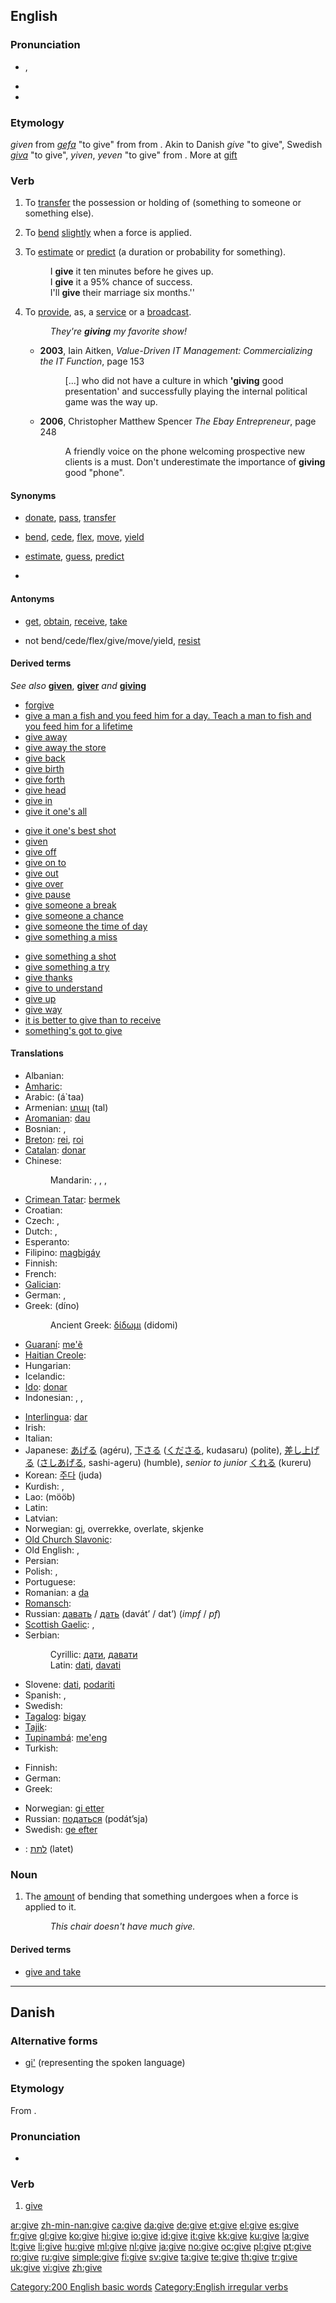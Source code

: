 ==English==
{{wikipedia|dab=give}}
{{rank|hand|young|place|154|give|ever|saw|things}}

===Pronunciation===
* {{IPA|/gɪv/}}, {{SAMPA|/gIv/}}
* {{audio|en-us-give.ogg|Audio (US)}}
* {{rhymes|ɪv}}

===Etymology===
{{etyl|enm}} ''given'' from {{etyl|non}} ''[[gefa]]'' "to give" from {{proto|Germanic|gebanan|lang=ang}} from {{proto|Indo-European|ghab(h)-|to take, hold, have, cause to have, give|lang=ang}} . Akin to Danish ''give'' "to give", Swedish ''[[giva]]'' "to give", {{etyl|enm}} ''yiven'', ''yeven'' "to give" from {{etyl|ang|en}} {{term|giefan||lang=ang}}. More at [[gift]]

===Verb===
{{en-verb|gives|giving|gave|given}}

# {{ditransitive}} To [[transfer]] the possession or holding of (something to someone or something else).
# {{intransitive}} To [[bend]] [[slightly]] when a force is applied.
# {{ditransitive}} To [[estimate]] or [[predict]] (a duration or probability for something).
#: I '''give''' it ten minutes before he gives up.
#: I '''give''' it a 95% chance of success.
#: I'll '''give''' their marriage six months.''
# {{transitive}} To [[provide]], as, a [[service]] or a [[broadcast]].
#: ''They're '''giving''' my favorite show!''
#* '''2003''', Iain Aitken, ''Value-Driven IT Management: Commercializing the IT Function'', page 153
#*: [...] who did not have a culture in which ''''giving''' good presentation' and successfully playing the internal political game was the way up.
#* '''2006''', Christopher Matthew Spencer ''The Ebay Entrepreneur'', page 248
#*: A friendly voice on the phone welcoming prospective new clients is a must. Don't underestimate the importance of '''giving''' good "phone".

====Synonyms====
* {{sense|transfer possession of}} [[donate]], [[pass]], [[transfer]]
* {{sense|bend slightly when a force is applied}} [[bend]], [[cede]], [[flex]], [[move]], [[yield]]
* {{sense|estimate or predict}} [[estimate]], [[guess]], [[predict]]
* {{sense|provide}}

====Antonyms====
* {{sense|transfer possession of}} [[get]], [[obtain]], [[receive]], [[take]]
* {{sense|bend slightly when a force is applied}} not bend/cede/flex/give/move/yield, [[resist]]

====Derived terms====
''See also'' '''[[given]]''', '''[[giver]]''' ''and'' '''[[giving]]'''
{{rel-top3|Terms derived from ''give''}}
* [[forgive]]
* [[give a man a fish and you feed him for a day. Teach a man to fish and you feed him for a lifetime]]
* [[give away]]
* [[give away the store]]
* [[give back]]
* [[give birth]]
* [[give forth]]
* [[give head]]
* [[give in]]
* [[give it one's all]]
{{rel-mid3}}
* [[give it one's best shot]]
* [[given]]<!--noun-->
* [[give off]]
* [[give on to]]<!--not "give onto"-->
* [[give out]]
* [[give over]]
* [[give pause]]
* [[give someone a break]]
* [[give someone a chance]]
* [[give someone the time of day]]
* [[give something a miss]]
{{rel-mid3}}
* [[give something a shot]]
* [[give something a try]]
* [[give thanks]]
* [[give to understand]]
* [[give up]]
* [[give way]]
* [[it is better to give than to receive]]
* [[something's got to give]]
{{rel-bottom}}

====Translations====
{{trans-top|transfer the possession of something to someone else}}
* Albanian: {{t-|sq|jep|xs=Albanian}}
* [[Amharic]]: {{tø|am|መስጠት|tr=mäsṭät|sc=Ethi}}
* Arabic: {{Arab|[[أعطى]]}} (á`taa)
* Armenian: [[տալ]] (tal)
* [[Aromanian]]: [[dau]]
* Bosnian: {{t-|bs|dati}}, {{t-|bs|davati}}
* [[Breton]]: [[rei]], [[roi]]
* [[Catalan]]: [[donar]]
* Chinese:
*: Mandarin: {{t-|cmn|給|sc=Hans|xs=Mandarin}},  {{t-|cmn|给|tr=[[gěi]]|sc=Hans|xs=Mandarin}}, {{t-|cmn|遞|sc=Hans|xs=Mandarin}},  {{t-|cmn|递|tr=dì|sc=Hans|xs=Mandarin}}
* [[Crimean Tatar]]: [[bermek]]
* Croatian: {{t-|hr|dati}}
* Czech: {{t-|cs|darovat}}, {{t+|cs|dát}}
* Dutch: {{t+|nl|geven}}, {{t+|nl|overhandigen}}
* Esperanto: {{t+|eo|doni|xs=Esperanto}}
* Filipino: [[magbigáy]]
* Finnish: {{t+|fi|antaa}}
* French: {{t+|fr|donner}}
* [[Galician]]: {{t+|gl|dar|xs=Galician}}
* German: {{t+|de|geben}}, {{t+|de|abgeben}}
* Greek: {{δίνω}} (díno)
*: Ancient Greek: [[δίδωμι]]  (didomi)
* [[Guaraní]]: [[me'ẽ]]
* [[Haitian Creole]]: {{tø|ht|bay}}
* Hungarian: {{t+|hu|ad}}
* Icelandic: {{t+|is|gefa}}
* [[Ido]]: [[donar]]
* Indonesian: {{t+|id|beri|xs=Indonesian}}, {{t+|id|beri|alt=memberi|xs=Indonesian}}, {{t+|id|beri|alt=memberikan|xs=Indonesian}}
{{trans-mid}}
* [[Interlingua]]: [[dar]]
* Irish: {{t-|ga|tabhair|xs=Irish}}
* Italian: {{t+|it|dare}}
* Japanese: [[あげる]] (agéru), [[下さる]] ([[くださる]], kudasaru) (polite), [[差し上げる]] ([[さしあげる]], sashi-ageru) (humble), ''senior to junior'' [[くれる]] (kureru)
* Korean: [[주다]] (juda)
* Kurdish: {{t+|ku|dan}}, {{t-|ku|دان|sc=ku-Arab}}
* Lao: {{Laoo|[[ມອບ]]}} (mööb)
* Latin: {{t+|la|do}}
* Latvian: {{t-|lv|dot|xs=Latvian}}
* Norwegian: [[gi]], overrekke, overlate, skjenke
* [[Old Church Slavonic]]: {{tø|cu|дати|tr=dati|sc=Cyrs}}
* Old English: {{t-|ang|sellan|xs=Old English}}, {{t+|ang|giefan|alt=ġiefan|xs=Old English}}
* Persian: {{t+|fa|دادن|alt=دادَن|tr=dādæn|sc=fa-Arab|xs=Persian}}
* Polish: {{t+|pl|dać}}, {{t+|pl|przekazać}}
* Portuguese: {{t+|pt|dar}}
* Romanian: a [[da]]
* [[Romansch]]: {{t-|rm|dar|xs=Romansch}}
* Russian: [[давать]] / [[дать]] (davát’ / dat’) (''impf'' / ''pf'')
* [[Scottish Gaelic]]: {{t|gd|thoir}},  {{t|gd|tabhair}}
* Serbian:
*: Cyrillic: [[дати#Serbian|дати]], [[давати#Serbian|давати]]
*: Latin: [[dati#Serbian|dati]], [[davati#Serbian|davati]]
* Slovene: [[dati]], [[podariti]]
* Spanish: {{t+|es|dar}}, {{t+|es|entregar}}
* Swedish: {{t+|sv|ge}}
* [[Tagalog]]: [[bigay]]
* [[Tajik]]: {{t-|tg|додан|tr=dodan|sc=Cyrl|xs=Tajik}}
* [[Tupinambá]]: [[me'eng]]
* Turkish: {{t+|tr|vermek}}
{{trans-bottom}}

{{trans-top|bend sligthly when a force is applied}}
* Finnish: {{t+|fi|antaa periksi}}
* German: {{t+|de|nachgeben}}
* Greek: {{t|el|υποχωρώ|tr=ipokhoró|sc=Grek}}
{{trans-mid}}
* Norwegian: [[gi etter]]
* Russian: [[податься]] (podát’sja)
* Swedish: [[ge efter]]
{{trans-bottom}}

{{checktrans-top}}
* {{ttbc|Hebrew}}: [[לתת]] (latet)
{{checktrans-bottom}}

===Noun===
{{en-noun|-}}

# {{uncountable}} The [[amount]] of bending that something undergoes when a force is applied to it.
#: ''This chair doesn't have much give.''

====Derived terms====
* [[give and take]]

[[Category:200 English basic words]]
[[Category:English irregular verbs]]

----

==Danish==

===Alternative forms===
* [[gi']] (representing the spoken language)

===Etymology===
From {{etyl|non|da}} {{term|gefa|lang=non}}.

===Pronunciation===
* {{IPA|/giː/|[ɡ̊iːˀ]|[ɡ̊i]|lang=da}}

===Verb===
{{da-verb|giv|give|giver|gav|har|givet}}

# [[give#English|give]]

[[ar:give]]
[[zh-min-nan:give]]
[[ca:give]]
[[da:give]]
[[de:give]]
[[et:give]]
[[el:give]]
[[es:give]]
[[fr:give]]
[[gl:give]]
[[ko:give]]
[[hi:give]]
[[io:give]]
[[id:give]]
[[it:give]]
[[kk:give]]
[[ku:give]]
[[la:give]]
[[lt:give]]
[[li:give]]
[[hu:give]]
[[ml:give]]
[[nl:give]]
[[ja:give]]
[[no:give]]
[[oc:give]]
[[pl:give]]
[[pt:give]]
[[ro:give]]
[[ru:give]]
[[simple:give]]
[[fi:give]]
[[sv:give]]
[[ta:give]]
[[te:give]]
[[th:give]]
[[tr:give]]
[[uk:give]]
[[vi:give]]
[[zh:give]]